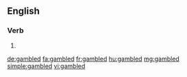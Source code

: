 ==English==

===Verb===
{{head|en}}

# {{en-past of|gamble}}

[[de:gambled]]
[[fa:gambled]]
[[fr:gambled]]
[[hu:gambled]]
[[mg:gambled]]
[[simple:gambled]]
[[vi:gambled]]